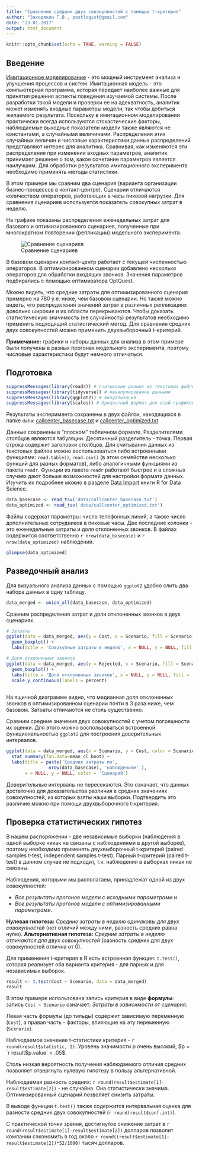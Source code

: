 ```yaml
---
title: "Сравнение средних двух совокупностей с помощью t-критерия"
author: "Заходякин Г.В., postlogist@gmail.com"
date: "23.01.2017"
output: html_document
---
```


```r
knitr::opts_chunk$set(echo = TRUE, warning = FALSE)
```

## Введение

[Имитационное моделирование](http://www.anylogic.ru/case-studies) - это мощный инструмент анализа и улучшения процессов и систем. Имитационная модель - это компьютерная программа, которая передает наиболее важные для принятия решения аспекты поведения изучаемой системы. После разработки такой модели и проверки ее на адекватность, аналитик может изменять входные параметры модели, так чтобы добиться желаемого результата. Поскольку в имитационном моделировании практически всегда используются стохастические факторы, наблюдаемые выходные показатели модели также являются не константами, а случайными величинами. Распределения этих случайных величин и числовые характеристики данных распределений представляют интерес для аналитика. Сравнивая, как изменяются эти распределения при изменении входных параметров, аналитик принимает решение о том, какое сочетание параметров является наилучшим. Для обработки результатов имитационного эксперимента необходимо применять методы статистики.

В этом примере мы сравним два сценария (варианта организации бизнес-процессов в контакт-центре).  Сценарии отличаются количеством операторов, работающих в часы пиковой нагрузки. Для сравнения сценариев используется показатель совокупных затрат в неделю. 

На графике показаны распределения еженедельных затрат для базового и оптимизированного сценариев, полученные при многократном повторении (репликации) модельного эксперимента.

![Сравнение сценариев](pics/callcenter_comparison.png)

В базовом сценарии контакт-центр работает с текущей численностью операторов. В оптимизированном сценарии добавлено несколько операторов для обработки входящих звонков. Значения параметров подбирались с помощью оптимизатора OptQuest.

Можно видеть, что средние затраты для оптимизированного сценария примерно на 780 у.е. ниже, чем базовом сценарии. Но также можно видеть, что распределения  значений затрат в различных репликациях довольно широкие и их области перекрываются. Чтобы доказать статистическую значимость (не случайность) результатов необходимо применить подходящий статистический метод. Для сравнения средних двух совокупностей можно применить двухвыборочный t-критерий.


**Примечание:** графики и наборы данных для анализа в этом примере были получены в разных прогонах модельного эксперимента, поэтому числовые характеристики будут немного отличаться. 

## Подготовка

```r
suppressMessages(library(readr)) # считывание данных из текстовых файлов
suppressMessages(library(tidyverse)) # манипулирование данными
suppressMessages(library(ggplot2)) # визуализация
suppressMessages(library(scales)) # Процентный формат для осей графиков
```

Результаты эксперимента сохранены в двух файлах, находящихся в папке `data`:
[callcenter_basecase.txt](data/callcenter_basecase.txt) и [callcenter_optimized.txt](data/callcenter_optimized.txt)

Данные сохранены в "плоском" табличном формате. Разделителями столбцов являются табуляции. Десятичный разделитель - точка.
Первая строка содержит заголовки столбцов. Для считывания данных из текстовых файлов можно воспользоваться либо встроенными функциями: `read.table()`, `read.csv()` (в этом семействе несколько функций для разных форматов), либо аналогичными функциями из пакета `readr`. Функции из пакета `readr` работают быстрее и в сложных случаях дают больше возможностей для настройки формата данных. Изучить их подробнее можно в разделе [Data Import](http://r4ds.had.co.nz/data-import.html) книги R for Data Science.


```r
data_basecase <- read_tsv('data/callcenter_basecase.txt')
data_optimized <- read_tsv('data/callcenter_optimized.txt')
```

Файлы содержат параметры: число телефонных линий, а также число дополнительных сотрудников в пиковые часы. Две последние колонки - это еженедельные затраты и доля отклоненных звонков. В файлах содержится соответственно `r nrow(data_basecase)` и `r nrow(data_optimized)` наблюдений.

```r
glimpse(data_optimized)
```


## Разведочный анализ

Для визуального анализа данных с помощью `ggplot2` удобно слить два набора данных в одну таблицу.

```r
data_merged <- union_all(data_basecase, data_optimized)
```

Сравним распределения затрат и доли отклоненных звонков в двух сценариях.

```r
# Затраты
ggplot(data = data_merged, aes(y = Cost, x = Scenario, fill = Scenario)) +
  geom_boxplot() +
  labs(title = 'Совокупные затраты в неделю', x = NULL, y = NULL, fill = 'Сценарий')

# Доля отклоненных звонков
ggplot(data = data_merged, aes(y = Rejected, x = Scenario, fill = Scenario)) +
  geom_boxplot() +
  labs(title = 'Доля отклоненных звонков', x = NULL, y = NULL, fill = 'Сценарий') +
  scale_y_continuous(labels = percent)
  

```

На ящичной диаграмме видно, что медианная доля отклоненных звонков в оптимизированном сценарии почти в 3 раза ниже, чем базовом. Затраты отличаются не столь существенно.

Сравним средние значения двух совокупностей с учетом погрешности их оценки. Для этого можно воспользоваться встроенной функциональностью `ggplot2` для построения доверительных интервалов.

```r
ggplot(data = data_merged, aes(x = Scenario, y = Cost, color = Scenario)) +
  stat_summary(fun.data=mean_cl_boot) +
  labs(title = paste('Средние затраты по', 
                nrow(data_basecase), 'наблюдениям' ),
       x = NULL, y = NULL, color = 'Сценарий')

```


Доверительные интервалы не пересекаются. Это означает, что данных достаточно для доказательства различия в средних значениях совокупностей, из которых взяты наши выборки. Подтвердить это различие можно при помощи двухвыборочного t-критерия. 

## Проверка статистических гипотез

В нашем распоряжении - две независимые выборки (наблюдения в одной выборке никак не связаны с наблюдениями в другой выборке), поэтому необходимо применять двухвыборочный t-критерий (paired samples t-test, independent samples t-test). Парный t-критерий (paired t-test) в данном случае не подходит, т.к. наблюдения в выборках никак не связаны.

Наблюдения, которыми мы располагаем, принадлежат одной из двух совокупностей: 
 
 - *Все результаты прогонов модели с исходными параметрами* и 
 - *Все результаты прогонов модели с оптимизированными параметрами*.
 
**Нулевая гипотеза:** *Средние затраты в неделю одинаковы для двух совокупностей* (нет отличий между ними, разность средних равна нулю).
**Альтернативная гипотеза:** *Средние затраты в неделю отличаются для двух совокупностей* (разность средних для двух совокупностей отлична от 0).

Для применения t-критерия в R есть встроенная функция: `t.test()`, которая реализует оба варианта критерия - для парных и для независимых выборок.

```r
result <- t.test(Cost ~ Scenario, data = data_merged)
result
```

В этом примере использована запись критерия в виде **формулы**:  запись `Cost ~ Scenario` означает: *Затраты в зависимости от сценария*. 

Левая часть формулы (до тильды) содержит зависимую переменную (`Cost`), а правая часть - факторы, влияющие на эту переменную (`Scenario`).

Наблюдаемое значение t-статистики критерия - `r round(result$statistic, 2)`. Уровень значимости p очень высокий, $p = `r result$p.value` < .05$. 

Столь низкая вероятность получения наблюдаемого отличия средних позволяет отвергнуть нулевую гипотезу в пользу альтернативной.

Наблюдаемая разность средних: `r round(result$estimate[1]-result$estimate[2])` - не случайна. Она статистически значима. Оптимизированный сценарий позволяет снизить затраты.

В выводе функции `t.test()` также содержится интервальная оценка для разности средних двух совокупностей (`r round(result$conf.int)`).


С практической точки зрения, достигнутое снижение затрат в `r round(result$estimate[1]-result$estimate[2])` долларов позволит компании сэкономить в год около `r round((result$estimate[1]-result$estimate[2])*52/1000)` тысяч долларов. 
